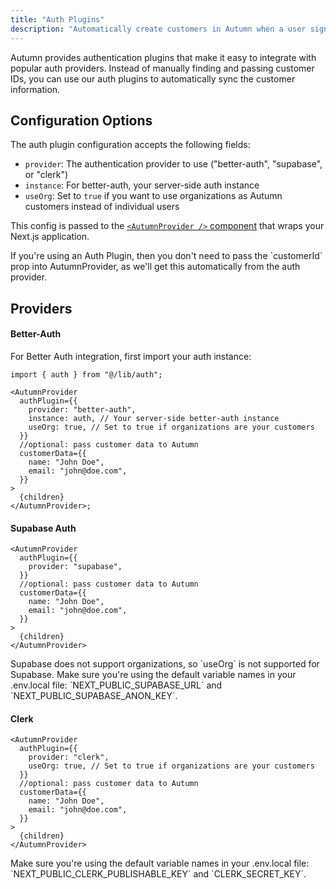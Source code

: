 ```yaml
---
title: "Auth Plugins"
description: "Automatically create customers in Autumn when a user signs up with our Next.js authentication plugins"
---
```


Autumn provides authentication plugins that make it easy to integrate with popular auth providers. Instead of manually finding and passing customer IDs, you can use our auth plugins to automatically sync the customer information.

## Configuration Options

The auth plugin configuration accepts the following fields:

- `provider`: The authentication provider to use ("better-auth", "supabase", or "clerk")
- `instance`: For better-auth, your server-side auth instance
- `useOrg`: Set to `true` if you want to use organizations as Autumn customers instead of individual users

This config is passed to the [`<AutumnProvider />` component](/quickstart/nextjs#3-set-up-%3Cautumnprovider%3E) that wraps your Next.js application.

<Note>
  If you're using an Auth Plugin, then you don't need to pass the `customerId`
  prop into AutumnProvider, as we'll get this automatically from the auth
  provider.
</Note>

## Providers

#### Better-Auth

For Better Auth integration, first import your auth instance:

```tsx
import { auth } from "@/lib/auth";

<AutumnProvider
  authPlugin={{
    provider: "better-auth",
    instance: auth, // Your server-side better-auth instance
    useOrg: true, // Set to true if organizations are your customers
  }}
  //optional: pass customer data to Autumn
  customerData={{
    name: "John Doe",
    email: "john@doe.com",
  }}
>
  {children}
</AutumnProvider>;
```

#### Supabase Auth

```tsx
<AutumnProvider
  authPlugin={{
    provider: "supabase",
  }}
  //optional: pass customer data to Autumn
  customerData={{
    name: "John Doe",
    email: "john@doe.com",
  }}
>
  {children}
</AutumnProvider>
```

<Note>
  Supabase does not support organizations, so `useOrg` is not supported for
  Supabase.
</Note>

<Warning>
  Make sure you're using the default variable names in your .env.local file:
  `NEXT_PUBLIC_SUPABASE_URL` and `NEXT_PUBLIC_SUPABASE_ANON_KEY`.
</Warning>

#### Clerk

```tsx
<AutumnProvider
  authPlugin={{
    provider: "clerk",
    useOrg: true, // Set to true if organizations are your customers
  }}
  //optional: pass customer data to Autumn
  customerData={{
    name: "John Doe",
    email: "john@doe.com",
  }}
>
  {children}
</AutumnProvider>
```

<Warning>
  Make sure you're using the default variable names in your .env.local file:
  `NEXT_PUBLIC_CLERK_PUBLISHABLE_KEY` and `CLERK_SECRET_KEY`.
</Warning>
